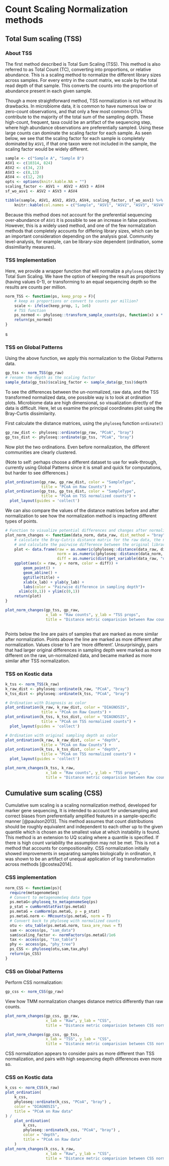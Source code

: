# Count Scaling Normalization methods

## Total Sum scaling (TSS)

### About TSS

The first method described is Total Sum Scaling (TSS). This method is also referred to as Total Count (TC), converting into proportions, or relative abundance. This is a scaling method to normalize the different library sizes across samples. For every entry in the count matrix, we scale by the total read depth of that sample. This converts the counts into the proportion of abundance present in each given sample. 

Though a more straightforward method, TSS normalization is not without its drawbacks. In microbiome data, it is common to have numerous low or zero-count observations, and that only a few most common OTUs contribute to the majority of the total sum of the sampling depth. These high-count, frequent, taxa could be an artifact of the sequencing step, where high abundance  observations are preferentially sampled. Using these large counts can dominate the scaling factor for each sample. As seen below, we see that the scaling factor for each sample is completely dominated by `ASV1`, if that one taxon were not included in the sample, the scaling factor would be widely different.

```r
sample <- c("Sample A", "Sample B")
ASV1 <- c(10314, 824)
ASV2 <- c(34, 23)
ASV3 <- c(8,13)
ASV4 <- c(12, 20)
opts <- options(knitr.kable.NA = "")
scaling_factor <- ASV1 +  ASV2 + ASV3 + ASV4
sf_wo_asv1 <- ASV2 + ASV3 + ASV4

tibble(sample, ASV1, ASV2, ASV3, ASV4, scaling_factor, sf_wo_asv1) %>% 
    knitr::kable(col.names = c("Sample", "ASV1", "ASV2", "ASV3", "ASV4", "TSS Scaling Factor", "Scaling factor w/o ASV1"))
```

Because this method does not account for the preferential sequencing over-abundance of `ASV1` it is possible to see an increase in false positives. However, this is a widely used method, and one of the few normalization methods that completely accounts for differing library sizes, which can be an important consideration depending on the analysis goal. Community level-analysis, for example, can be library-size dependent (ordination, some dissimiliarity measures).   


### TSS Implementation 
Here, we provide a wrapper function that will normalize a `phyloseq` object by Total Sum Scaling. We have the option of keeping the result as proportions (having values 0-1), or transforming to an equal sequencing depth so the results are counts per million.

```r
norm_TSS <- function(ps, keep_prop = F){
    # keep as proportions or convert to counts per million?
    scale <- ifelse(keep_prop, 1, 1e6)
    # TSS function
    ps_normed <- phyloseq::transform_sample_counts(ps, function(x) x * scale / sum(x))
    return(ps_normed)
}
```


<!-- To perform the normalization, this method calculates scaling factors.   -->
s
<!-- ```{r, tss_table} -->

<!-- ``` -->



### TSS on Global Patterns

Using the above function, we apply this normalization to the Global Patterns data. 

```r
gp_tss <- norm_TSS(gp_raw)
# rename the depth as the scaling factor 
sample_data(gp_tss)$scaling_factor <- sample_data(gp_tss)$depth
```

To see the differences between the un-normalized, raw data, and the TSS transformed normalized data, one possible way is to look at ordination plots. Microbiome data are high dimensional, so visualization directly of the data is difficult. Here, let us examine the principal coordinates plot using the Bray-Curtis dissimilarity. 

First calculate the distance matrices, using the `phyloseq` function `ordinate()`

```r
gp_raw_dist <- phyloseq::ordinate(gp_raw, "PCoA", "bray")
gp_tss_dist <- phyloseq::ordinate(gp_tss, "PCoA", "bray")
```

Now plot the two ordinations. Even before normalization, the different communities are clearly clustered. 

(Note to self: perhaps choose a different dataset to use for walk-through, currently using Global Patterns since it is small and quick for computations, but harder to see differences.)

```r
plot_ordination(gp_raw, gp_raw_dist, color = "SampleType", 
                title = "PCoA on Raw Counts") + 
plot_ordination(gp_tss, gp_tss_dist, color = "SampleType", 
                title = "PCoA on TSS normalized counts") +
  plot_layout(guides = 'collect')
```


We can also compare the values of the distance matrices before and after normalization to see how the normalization method is impacting different types of points.

```r
# Function to visualize potential differences and changes after normalization methods
plot_norm_changes <- function(data_norm, data_raw, dist_method = "bray", x_lab = "raw", y_lab = "norm", title = "Plot title"){
    # calculate the Bray-Cutris distance matrix for the raw data, the normalized data, 
    # and calculate the pairwise difference between the original library sizes between samples
    plot <- data.frame(raw = as.numeric(phyloseq::distance(data_raw, dist_method)), 
                       norm = as.numeric(phyloseq::distance(data_norm, dist_method)), 
                       diff = as.numeric(dist(get_variable(data_raw, "depth")))) %>% 
    ggplot(aes(x = raw, y = norm, color = diff)) + 
        geom_point() + 
        geom_abline() + 
        ggtitle(title) +
        xlab(x_lab) + ylab(y_lab) +
        labs(color = "Pairwise difference in sampling depth")+
      xlim(c(0,1)) + ylim(c(0,1))
    return(plot)
}

plot_norm_changes(gp_tss, gp_raw,
                  x_lab = "Raw counts", y_lab = "TSS props", 
                  title = "Distance metric comparision between Raw counts and TSS normalized counts ")
    
```

Points below the line are pairs of samples that are marked as more similar after normalization. Points above the line are marked as more different after normalization. Values closer to 1 are 'more different'. Unsurprisingly, pairs that had larger original differences in sampling depth were marked as more different on the raw, un-normalized data, and became marked as more similar after TSS normalization. 

### TSS on Kostic data


```r
k_tss <- norm_TSS(k_raw)
k_raw_dist <- phyloseq::ordinate(k_raw, "PCoA", "bray")
k_tss_dist <- phyloseq::ordinate(k_tss, "PCoA", "bray")

# Ordination with Diagnosis as color 
plot_ordination(k_raw, k_raw_dist, color = "DIAGNOSIS", 
                title = "PCoA on Raw Counts") + 
plot_ordination(k_tss, k_tss_dist, color = "DIAGNOSIS", 
                title = "PCoA on TSS normalized counts") +
  plot_layout(guides = 'collect')

# Ordination with original sampling depth as color
plot_ordination(k_raw, k_raw_dist, color = "depth", 
                title = "PCoA on Raw Counts") + 
plot_ordination(k_tss, k_tss_dist, color = "depth", 
                title = "PCoA on TSS normalized counts") +
  plot_layout(guides = 'collect')

plot_norm_changes(k_tss, k_raw,
                  x_lab = "Raw counts", y_lab = "TSS props", 
                  title = "Distance metric comparision between Raw counts and TSS normalized counts ")
```




<!-- ## HMP TSS -->

<!-- Normalize the HMP data by TSS  -->

<!-- ```{r, eval = F} -->
<!-- hmp_tss <- norm_TSS(hmp_raw) -->
<!-- ``` -->

<!-- Look at ordination plots  -->

<!-- ```{r, eval = F} -->
<!-- hmp_raw_ord <- phyloseq::ordinate(hmp_raw, "PCoA", "bray") -->
<!-- hmp_tss_ord <- phyloseq::ordinate(hmp_tss, "PCoA", "bray") -->
<!-- sample_variables(hmp_raw) -->
<!-- plot_ordination(hmp_raw, -->
<!--                 raw_ord, -->
<!--                 color = "sampling_depth") -->
<!-- plot_ordination(hmp_tss, -->
<!--                 hmp_tss_ord, -->
<!--                 color = "HMP_BODY_SITE") -->
<!-- ``` -->

<!-- Examine how the distance matrices change before/after normalization  -->

<!-- ```{r, eval = F} -->
<!-- plot_norm_changes(hmp_raw, hmp_tss) -->
<!-- ``` -->

<!-- (Harder to see here and takes longer since we have so much more samples. ) -->

## Cumulative sum scaling (CSS)

Cumulative sum scaling is a scaling normalization method, developed for marker gene sequencing, It is intended to account for undersampling and correct biases from preferentially amplified features in a sample-specific manner [@paulson2013]. This method assumes that count distributions should be roughly equivalent and independent to each other up to the given quantile which is chosen as the smallest value at which instability is found. This method is an extension to UQ scaling where a quantile is specified. If there is high count variability the assumption may not be met. This is not a method that accounts for compositionality. CSS normalization initially showed improvements in separating samples biologically in ordination, it was shown to be an artifact of unequal application of log transformation across methods [@costea2014].


### CSS implementation 

```r
norm_CSS <- function(ps){
  require(metagenomeSeq)
  # Convert to metagenomeSeq data type
  ps.metaG<-phyloseq_to_metagenomeSeq(ps)
  p_stat = cumNormStatFast(ps.metaG)
  ps.metaG = cumNorm(ps.metaG, p = p_stat)
  ps.metaG.norm <- MRcounts(ps.metaG, norm = T)
  # Convert back to phyloseq with normalized counts
  otu <- otu_table(ps.metaG.norm, taxa_are_rows = T)
  sam <- access(ps, "sam_data")
  sam$scaling_factor <- normFactors(ps.metaG)/1e6
  tax <- access(ps, "tax_table")
  phy <- access(ps, "phy_tree")
  ps_CSS <- phyloseq(otu,sam,tax,phy)
  return(ps_CSS)
}
```

### CSS on Global Patterns 

Perform CSS normalization: 
```r
gp_css <- norm_CSS(gp_raw)
```

View how TMM normalization changes distance metrics differently than raw counts. 
```r
plot_norm_changes(gp_css, gp_raw, 
                  x_lab = "Raw", y_lab = "CSS",
                  title = "Distance metric comparision between CSS normalization and Raw counts")

plot_norm_changes(gp_css, gp_tss, 
                  x_lab = "TSS", y_lab = "CSS",
                  title = "Distance metric comparision between CSS normalization and TSS normalization")

```

CSS normalization appears to consider pairs as more different than TSS normalization, and pairs with high sequencing depth differences even more so. 

### CSS on Kostic data

```r
k_css <- norm_CSS(k_raw)
plot_ordination(
    k_css,
    phyloseq::ordinate(k_css, "PCoA", "bray") ,
    color = "DIAGNOSIS",
    title = "PCoA on Raw data"
) /
    plot_ordination(
        k_css,
        phyloseq::ordinate(k_css, "PCoA", "bray") ,
        color = "depth",
        title = "PCoA on Raw data"
    )
plot_norm_changes(k_css, k_raw, 
                  x_lab = "Raw", y_lab = "CSS",
                  title = "Distance metric comparision between CSS normalization and Raw counts")


```


